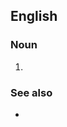 {{also|downregulation}}
==English==

===Noun===
{{en-noun|head=[[down]]-[[regulation]]|-}}

# {{alternative spelling of|downregulation|lang=en}}

===See also===
* {{l|en|up-regulation}}